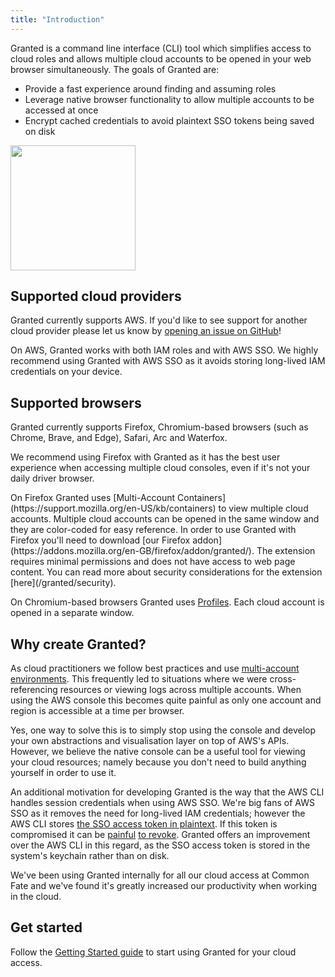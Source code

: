 ```yaml
---
title: "Introduction"
---
```


Granted is a command line interface (CLI) tool which simplifies access to cloud roles and allows multiple cloud accounts to be opened in your web browser simultaneously. The goals of Granted are:

- Provide a fast experience around finding and assuming roles
- Leverage native browser functionality to allow multiple accounts to be accessed at once
- Encrypt cached credentials to avoid plaintext SSO tokens being saved on disk

<img height="200" src="/images/granted/tab-containers.png" />

## Supported cloud providers

Granted currently supports AWS. If you'd like to see support for another cloud provider please let us know by [opening an issue on GitHub](https://github.com/common-fate/granted/issues)!

On AWS, Granted works with both IAM roles and with AWS SSO. We highly recommend using Granted with AWS SSO as it avoids storing long-lived IAM credentials on your device.

## Supported browsers

Granted currently supports Firefox, Chromium-based browsers (such as Chrome, Brave, and Edge), Safari, Arc and Waterfox.

<Tip>

We recommend using Firefox with Granted as it has the best user experience when accessing multiple cloud consoles, even if it's not your daily driver browser.

</Tip>
On Firefox Granted uses [Multi-Account Containers](https://support.mozilla.org/en-US/kb/containers) to view multiple cloud accounts. Multiple cloud accounts can be opened in the same window and they are color-coded for easy reference. In order to use Granted with Firefox you'll need to download [our Firefox addon](https://addons.mozilla.org/en-GB/firefox/addon/granted/). The extension requires minimal permissions and does not have access to web page content. You can read more about security considerations for the extension [here](/granted/security).

On Chromium-based browsers Granted uses [Profiles](https://support.google.com/chrome/answer/2364824). Each cloud account is opened in a separate window.

## Why create Granted?

As cloud practitioners we follow best practices and use [multi-account environments](https://aws.amazon.com/organizations/deploying-granted/best-practices/). This frequently led to situations where we were cross-referencing resources or viewing logs across multiple accounts. When using the AWS console this becomes quite painful as only one account and region is accessible at a time per browser.

Yes, one way to solve this is to simply stop using the console and develop your own abstractions and visualisation layer on top of AWS's APIs. However, we believe the native console can be a useful tool for viewing your cloud resources; namely because you don't need to build anything yourself in order to use it.

An additional motivation for developing Granted is the way that the AWS CLI handles session credentials when using AWS SSO. We're big fans of AWS SSO as it removes the need for long-lived IAM credentials; however the AWS CLI stores [the SSO access token in plaintext](https://aws.amazon.com/premiumsupport/knowledge-center/sso-temporary-credentials/). If this token is compromised it can be [painful](https://stackoverflow.com/questions/65848394/how-to-revoke-a-user-session-when-using-aws-sso) [to revoke](https://blog.christophetd.fr/phishing-for-aws-credentials-via-aws-sso-device-code-authentication/#Containment_8211_revoking_AWS_SSO_access_tokens). Granted offers an improvement over the AWS CLI in this regard, as the SSO access token is stored in the system's keychain rather than on disk.

We've been using Granted internally for all our cloud access at Common Fate and we've found it's greatly increased our productivity when working in the cloud.

## Get started

Follow the [Getting Started guide](/granted/getting-started) to start using Granted for your cloud access.
